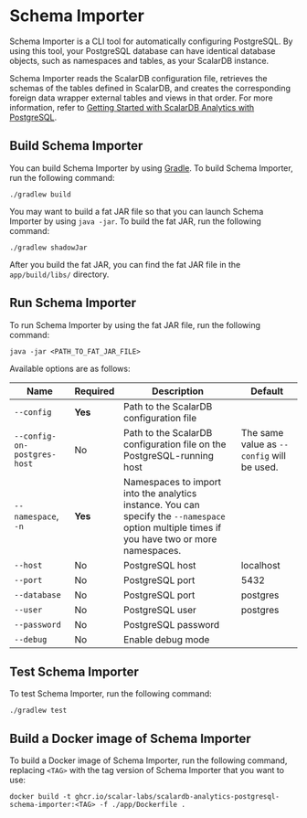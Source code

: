 # Schema Importer

Schema Importer is a CLI tool for automatically configuring PostgreSQL. By using this tool, your PostgreSQL database can have identical database objects, such as namespaces and tables, as your ScalarDB instance.

Schema Importer reads the ScalarDB configuration file, retrieves the schemas of the tables defined in ScalarDB, and creates the corresponding foreign data wrapper external tables and views in that order. For more information, refer to [Getting Started with ScalarDB Analytics with PostgreSQL](getting-started.mdx).

## Build Schema Importer

You can build Schema Importer by using [Gradle](https://gradle.org/). To build Schema Importer, run the following command:

```console
./gradlew build
```

You may want to build a fat JAR file so that you can launch Schema Importer by using `java -jar`. To build the fat JAR, run the following command:

   ```console
   ./gradlew shadowJar
   ```

After you build the fat JAR, you can find the fat JAR file in the `app/build/libs/` directory.

## Run Schema Importer

To run Schema Importer by using the fat JAR file, run the following command:

```console
java -jar <PATH_TO_FAT_JAR_FILE>
```
Available options are as follows: 

| Name                        | Required | Description                                                                                                                                 | Default                                    |
| --------------------------- | -------- | ------------------------------------------------------------------------------------------------------------------------------------------- | ------------------------------------------ |
| `--config`                  | **Yes**  | Path to the ScalarDB configuration file                                                                                                     |                                            |
| `--config-on-postgres-host` | No       | Path to the ScalarDB configuration file on the PostgreSQL-running host                                                                      | The same value as `--config` will be used. |
| `--namespace`, `-n`         | **Yes**  | Namespaces to import into the analytics instance. You can specify the `--namespace` option multiple times if you have two or more namespaces.    |                                            |
| `--host`                    | No       | PostgreSQL host                                                                                                                             | localhost                                  |
| `--port`                    | No       | PostgreSQL port                                                                                                                             | 5432                                       |
| `--database`                | No       | PostgreSQL port                                                                                                                             | postgres                                   |
| `--user`                    | No       | PostgreSQL user                                                                                                                             | postgres                                   |
| `--password`                | No       | PostgreSQL password                                                                                                                         |                                            |
| `--debug`                   | No       | Enable debug mode                                                                                                                           |                                            |


## Test Schema Importer

To test Schema Importer, run the following command:

```console
./gradlew test
```

## Build a Docker image of Schema Importer


To build a Docker image of Schema Importer, run the following command, replacing `<TAG>` with the tag version of Schema Importer that you want to use:

```console
docker build -t ghcr.io/scalar-labs/scalardb-analytics-postgresql-schema-importer:<TAG> -f ./app/Dockerfile .
```
